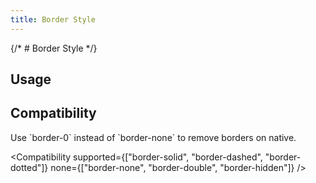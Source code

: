 ```yaml
---
title: Border Style
---
```



{/* # Border Style */}

## Usage

<Usage />

## Compatibility

<Callout type="tip">
Use `border-0` instead of `border-none` to remove borders on native.
</Callout>

<Compatibility
  supported={["border-solid", "border-dashed", "border-dotted"]}
  none={["border-none", "border-double", "border-hidden"]}
/>

